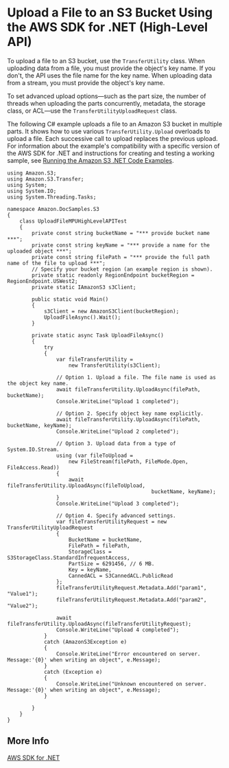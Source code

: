 # Upload a File to an S3 Bucket Using the AWS SDK for \.NET \(High\-Level API\)<a name="HLuploadFileDotNet"></a>

To upload a file to an S3 bucket, use the `TransferUtility` class\. When uploading data from a file, you must provide the object's key name\. If you don't, the API uses the file name for the key name\. When uploading data from a stream, you must provide the object's key name\.

To set advanced upload options—such as the part size, the number of threads when uploading the parts concurrently, metadata, the storage class, or ACL—use the `TransferUtilityUploadRequest` class\. 

The following C\# example uploads a file to an Amazon S3 bucket in multiple parts\. It shows how to use various `TransferUtility.Upload` overloads to upload a file\. Each successive call to upload replaces the previous upload\. For information about the example's compatibility with a specific version of the AWS SDK for \.NET and instructions for creating and testing a working sample, see [Running the Amazon S3 \.NET Code Examples](UsingTheMPDotNetAPI.mdx#TestingDotNetApiSamples)\.

```
using Amazon.S3;
using Amazon.S3.Transfer;
using System;
using System.IO;
using System.Threading.Tasks;

namespace Amazon.DocSamples.S3
{
    class UploadFileMPUHighLevelAPITest
    {
        private const string bucketName = "*** provide bucket name ***";
        private const string keyName = "*** provide a name for the uploaded object ***";
        private const string filePath = "*** provide the full path name of the file to upload ***";
        // Specify your bucket region (an example region is shown).
        private static readonly RegionEndpoint bucketRegion = RegionEndpoint.USWest2;
        private static IAmazonS3 s3Client;

        public static void Main()
        {
            s3Client = new AmazonS3Client(bucketRegion);
            UploadFileAsync().Wait();
        }

        private static async Task UploadFileAsync()
        {
            try
            {
                var fileTransferUtility =
                    new TransferUtility(s3Client);

                // Option 1. Upload a file. The file name is used as the object key name.
                await fileTransferUtility.UploadAsync(filePath, bucketName);
                Console.WriteLine("Upload 1 completed");

                // Option 2. Specify object key name explicitly.
                await fileTransferUtility.UploadAsync(filePath, bucketName, keyName);
                Console.WriteLine("Upload 2 completed");

                // Option 3. Upload data from a type of System.IO.Stream.
                using (var fileToUpload = 
                    new FileStream(filePath, FileMode.Open, FileAccess.Read))
                {
                    await fileTransferUtility.UploadAsync(fileToUpload,
                                               bucketName, keyName);
                }
                Console.WriteLine("Upload 3 completed");

                // Option 4. Specify advanced settings.
                var fileTransferUtilityRequest = new TransferUtilityUploadRequest
                {
                    BucketName = bucketName,
                    FilePath = filePath,
                    StorageClass = S3StorageClass.StandardInfrequentAccess,
                    PartSize = 6291456, // 6 MB.
                    Key = keyName,
                    CannedACL = S3CannedACL.PublicRead
                };
                fileTransferUtilityRequest.Metadata.Add("param1", "Value1");
                fileTransferUtilityRequest.Metadata.Add("param2", "Value2");

                await fileTransferUtility.UploadAsync(fileTransferUtilityRequest);
                Console.WriteLine("Upload 4 completed");
            }
            catch (AmazonS3Exception e)
            {
                Console.WriteLine("Error encountered on server. Message:'{0}' when writing an object", e.Message);
            }
            catch (Exception e)
            {
                Console.WriteLine("Unknown encountered on server. Message:'{0}' when writing an object", e.Message);
            }

        }
    }
}
```

## More Info<a name="HLuploadFileDotNet-more-info"></a>

[AWS SDK for \.NET](https://aws.amazon.com/sdk-for-net/)